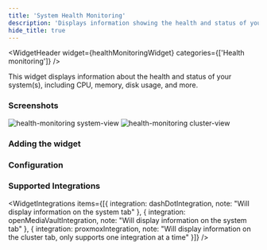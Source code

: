 ```yaml
---
title: 'System Health Monitoring'
description: 'Displays information showing the health and status of your system(s).'
hide_title: true
---
```




<WidgetHeader
  widget={healthMonitoringWidget}
  categories={['Health monitoring']}
/>

This widget displays information about the health and status of your system(s), including CPU, memory, disk usage, and more. 

### Screenshots


<img src={systemView} alt="health-monitoring system-view" width={256} height={256} />
<img src={clusterView} alt="health-monitoring cluster-view" width={256} height={256} />

### Adding the widget

<AddingWidget />

### Configuration
<WidgetConfig configuration={healthMonitoringWidget.configuration} />

### Supported Integrations

<WidgetIntegrations items={[{
    integration: dashDotIntegration,
    note: "Will display information on the system tab"
}, {
    integration: openMediaVaultIntegration,
    note: "Will display information on the system tab"
}, {
    integration: proxmoxIntegration,
    note: "Will display information on the cluster tab, only supports one integration at a time"
}]} />